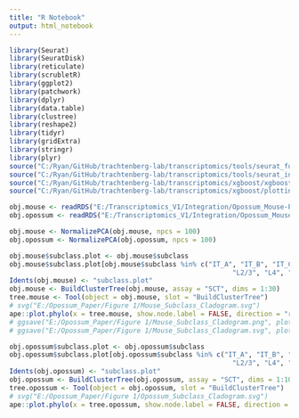 ```yaml
---
title: "R Notebook"
output: html_notebook
---
```



```r

library(Seurat)
library(SeuratDisk)
library(reticulate)
library(scrubletR)
library(ggplot2)
library(patchwork)
library(dplyr)
library(data.table)
library(clustree)
library(reshape2)
library(tidyr)
library(gridExtra)
library(stringr)
library(plyr)
source("C:/Ryan/GitHub/trachtenberg-lab/transcriptomics/tools/seurat_functions.R")
source("C:/Ryan/GitHub/trachtenberg-lab/transcriptomics/tools/seurat_integration_functions.R")
source("C:/Ryan/GitHub/trachtenberg-lab/transcriptomics/xgboost/xgboost_train.R")
source("C:/Ryan/GitHub/trachtenberg-lab/transcriptomics/xgboost/plottingFxns.R")

obj.mouse <- readRDS("E:/Transcriptomics_V1/Integration/Opossum_Mouse-P38/obj_mouse.rds")
obj.opossum <- readRDS("E:/Transcriptomics_V1/Integration/Opossum_Mouse-P38/obj_opossum.rds")

```


```r

obj.mouse <- NormalizePCA(obj.mouse, npcs = 100)
obj.opossum <- NormalizePCA(obj.opossum, npcs = 100)

```


```r

obj.mouse$subclass.plot <- obj.mouse$subclass
obj.mouse$subclass.plot[obj.mouse$subclass %in% c("IT_A", "IT_B", "IT_C", "IT_D", "IT_E", 
                                                        "L2/3", "L4", "L5IT", "L6IT")] <- "IT"
Idents(obj.mouse) <- "subclass.plot"
obj.mouse <- BuildClusterTree(obj.mouse, assay = "SCT", dims = 1:30)
tree.mouse <- Tool(object = obj.mouse, slot = "BuildClusterTree")
# svg("E:/Opossum_Paper/Figure 1/Mouse_Subclass_Cladogram.svg")
ape::plot.phylo(x = tree.mouse, show.node.label = FALSE, direction = "rightwards")
# ggsave("E:/Opossum_Paper/Figure 1/Mouse_Subclass_Cladogram.png", plot = p, dpi = 300)
# ggsave("E:/Opossum_Paper/Figure 1/Mouse_Subclass_Cladogram.svg", plot = p, dpi = 300)


```


```r

obj.opossum$subclass.plot <- obj.opossum$subclass
obj.opossum$subclass.plot[obj.opossum$subclass %in% c("IT_A", "IT_B", "IT_C", "IT_D", "IT_E", 
                                                        "L2/3", "L4", "L5IT", "L6IT")] <- "IT"
Idents(obj.opossum) <- "subclass.plot"
obj.opossum <- BuildClusterTree(obj.opossum, assay = "SCT", dims = 1:100)
tree.opossum <- Tool(object = obj.opossum, slot = "BuildClusterTree")
# svg("E:/Opossum_Paper/Figure 1/Opossum_Subclass_Cladogram.svg")
ape::plot.phylo(x = tree.opossum, show.node.label = FALSE, direction = "rightwards")

```

